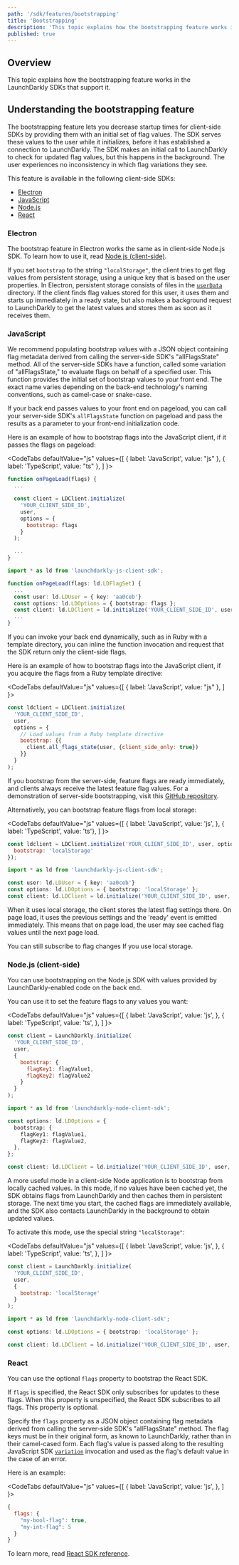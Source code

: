 ```yaml
---
path: '/sdk/features/bootstrapping'
title: 'Bootstrapping'
description: 'This topic explains how the bootstrapping feature works in the LaunchDarkly SDKs that support it.'
published: true
---
```


## Overview

This topic explains how the bootstrapping feature works in the LaunchDarkly SDKs that support it.

## Understanding the bootstrapping feature

The bootstrapping feature lets you decrease startup times for client-side SDKs by providing them with an initial set of flag values. The SDK serves these values to the user while it initializes, before it has established a connection to LaunchDarkly. The SDK makes an initial call to LaunchDarkly to check for updated flag values, but this happens in the background. The user experiences no inconsistency in which flag variations they see.

This feature is available in the following client-side SDKs:

* [Electron](#electron)
* [JavaScript](#javascript)
* [Node.js](#nodejs-client-side)
* [React](#react)

### Electron

The bootstrap feature in Electron works the same as in client-side Node.js SDK. To learn how to use it, read [Node.js (client-side)](#nodejs-client-side).

If you set `bootstrap` to the string `"localStorage"`, the client tries to get flag values from persistent storage, using a unique key that is based on the user properties. In Electron, persistent storage consists of files in the [`userData`](https://electronjs.org/docs/) directory. If the client finds flag values stored for this user, it uses them and starts up immediately in a ready state, but also makes a background request to LaunchDarkly to get the latest values and stores them as soon as it receives them.

### JavaScript

We recommend populating bootstrap values with a JSON object containing flag metadata derived from calling the server-side SDK's "allFlagsState" method. All of the server-side SDKs have a function, called some variation of "allFlagsState," to evaluate flags on behalf of a specified user. This function provides the initial set of bootstrap values to your front end. The exact name varies depending on the back-end technology's naming conventions, such as camel-case or snake-case.

If your back end passes values to your front end on pageload, you can call your server-side SDK's `allFlagsState` function on pageload and pass the results as a parameter to your front-end initialization code. 

Here is an example of how to bootstrap flags into the JavaScript client, if it passes the flags on pageload:

<CodeTabs
  defaultValue="js"
  values={[
    { label: 'JavaScript', value: "js" },
    { label: 'TypeScript', value: "ts" },
  ]
}>
<CodeTabItem value="js">

```js
function onPageLoad(flags) {
  ...

  const client = LDClient.initialize(
    'YOUR_CLIENT_SIDE_ID',
    user,
    options = {
      bootstrap: flags
    }
  );

  ...
}
```

</CodeTabItem>
<CodeTabItem value="ts">

```ts
import * as ld from 'launchdarkly-js-client-sdk';

function onPageLoad(flags: ld.LDFlagSet) {
  ...
  const user: ld.LDUser = { key: 'aa0ceb'}
  const options: ld.LDOptions = { bootstrap: flags };
  const client: ld.LDClient = ld.initialize('YOUR_CLIENT_SIDE_ID', user, options);
  ...
}
```

</CodeTabItem>
</CodeTabs>

If you can invoke your back end dynamically, such as in Ruby with a template directory, you can inline the function invocation and request that the SDK return only the client-side flags. 

Here is an example of how to bootstrap flags into the JavaScript client, if you acquire the flags from a Ruby template directive:

<CodeTabs
  defaultValue="js"
  values={[
    { label: 'JavaScript', value: "js" },
  ]
}>
<CodeTabItem value="js">

```js
const ldclient = LDClient.initialize(
  'YOUR_CLIENT_SIDE_ID',
  user,
  options = {
    // Load values from a Ruby template directive
    bootstrap: {{
      client.all_flags_state(user, {client_side_only: true})
    }}
  }
);
```

</CodeTabItem>
</CodeTabs>

If you bootstrap from the server-side, feature flags are ready immediately, and clients always receive the latest feature flag values. For a demonstration of server-side bootstrapping, visit this [GitHub repository](https://github.com/launchdarkly/hello-bootstrap).

Alternatively, you can bootstrap feature flags from local storage:

<CodeTabs
  defaultValue="js"
  values={[
    { label: 'JavaScript', value: 'js', },
    { label: 'TypeScript', value: 'ts'},
  ]
}>
<CodeTabItem value="js">

```js
const ldclient = LDClient.initialize('YOUR_CLIENT_SIDE_ID', user, options = {
  bootstrap: 'localStorage'
});
```

</CodeTabItem>
<CodeTabItem value="ts">

```ts
import * as ld from 'launchdarkly-js-client-sdk';

const user: ld.LDUser = { key: 'aa0ceb'}
const options: ld.LDOptions = { bootstrap: 'localStorage' };
const client: ld.LDClient = ld.initialize('YOUR_CLIENT_SIDE_ID', user, options);
```

</CodeTabItem>
</CodeTabs>

When it uses local storage, the client stores the latest flag settings there. On page load, it uses the previous settings and the 'ready' event is emitted immediately. This means that on page load, the user may see cached flag values until the next page load.

You can still subscribe to flag changes If you use local storage.

### Node.js (client-side)

You can use bootstrapping on the Node.js SDK with values provided by LaunchDarkly-enabled code on the back end.

You can use it to set the feature flags to any values you want:

<CodeTabs
  defaultValue="js"
  values={[
    { label: 'JavaScript', value: 'js', },
    { label: 'TypeScript', value: 'ts', },
  ]
}>
<CodeTabItem value="js">

```js
const client = LaunchDarkly.initialize(
  'YOUR_CLIENT_SIDE_ID',
  user,
  {
    bootstrap: {
      flagKey1: flagValue1,
      flagKey2: flagValue2
    }
  }
);
```

</CodeTabItem>
<CodeTabItem value="ts">

```ts
import * as ld from 'launchdarkly-node-client-sdk';

const options: ld.LDOptions = {
  bootstrap: {
    flagKey1: flagValue1,
    flagKey2: flagValue2,
  },
};

const client: ld.LDClient = ld.initialize('YOUR_CLIENT_SIDE_ID', user, options);
```

</CodeTabItem>
</CodeTabs>

A more useful mode in a client-side Node application is to bootstrap from locally cached values. In this mode, if no values have been cached yet, the SDK obtains flags from LaunchDarkly and then caches them in persistent storage. The next time you start, the cached flags are immediately available, and the SDK also contacts LaunchDarkly in the background to obtain updated values.

To activate this mode, use the special string `"localStorage"`:

<CodeTabs
  defaultValue="js"
  values={[
    { label: 'JavaScript', value: 'js', },
    { label: 'TypeScript', value: 'ts', },
  ]
}>
<CodeTabItem value="js">

```js
const client = LaunchDarkly.initialize(
  'YOUR_CLIENT_SIDE_ID',
  user,
  {
    bootstrap: 'localStorage'
  }
);
```

</CodeTabItem>
<CodeTabItem value="ts">

```ts
import * as ld from 'launchdarkly-node-client-sdk';

const options: ld.LDOptions = { bootstrap: 'localStorage' };

const client: ld.LDClient = ld.initialize('YOUR_CLIENT_SIDE_ID', user, options);

```

</CodeTabItem>
</CodeTabs>

### React

You can use the optional `flags` property to bootstrap the React SDK.

If `flags` is specified, the React SDK only subscribes for updates to these flags. When this property is unspecified, the React SDK subscribes to all flags. This property is optional.

Specify the `flags` property as a JSON object containing flag metadata derived from calling the server-side SDK's "allFlagsState" method. The flag keys must be in their original form, as known to LaunchDarkly, rather than in their camel-cased form. Each flag's value is passed along to the resulting JavaScript SDK [`variation`](/sdk/features/evaluating) invocation and used as the flag's default value in the case of an error.

Here is an example:

<CodeTabs
defaultValue="js"
values={[
  { label: 'JavaScript', value: 'js', },
]
}>
<CodeTabItem value="js">

```js
{
  flags: {
    "my-bool-flag": true,
    "my-int-flag": 5
  }
}
```

</CodeTabItem>
</CodeTabs>

To learn more, read [React SDK reference](/sdk/client-side/react/react-web).
